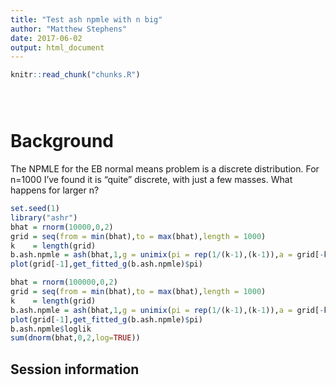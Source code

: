 ```yaml
---
title: "Test ash npmle with n big"
author: "Matthew Stephens"
date: 2017-06-02
output: html_document
---
```


<!-- The file analysis/chunks.R contains chunks that define default settings
shared across the workflowr files. -->
```r
knitr::read_chunk("chunks.R")
```

<!-- Update knitr chunk options -->
```r
```

<!-- Insert the date the file was last updated -->
```r
```

<!-- Insert the code version (Git commit SHA1) if Git repository exists and R
 package git2r is installed -->
```r
```

# Background

The NPMLE for the EB normal means problem is a discrete distribution.
For n=1000 I've found it is "quite" discrete, with just a few masses.
What happens for larger n?


```r
set.seed(1)
library("ashr")
bhat = rnorm(10000,0,2)
grid = seq(from = min(bhat),to = max(bhat),length = 1000)
k    = length(grid)
b.ash.npmle = ash(bhat,1,g = unimix(pi = rep(1/(k-1),(k-1)),a = grid[-k],b = grid[-1]),method = "shrink")
plot(grid[-1],get_fitted_g(b.ash.npmle)$pi)
```




```r
bhat = rnorm(100000,0,2)
grid = seq(from = min(bhat),to = max(bhat),length = 1000)
k    = length(grid)
b.ash.npmle = ash(bhat,1,g = unimix(pi = rep(1/(k-1),(k-1)),a = grid[-k],b = grid[-1]),method = "shrink")
plot(grid[-1],get_fitted_g(b.ash.npmle)$pi)
b.ash.npmle$loglik
sum(dnorm(bhat,0,2,log=TRUE))
```





## Session information

<!-- Insert the session information into the document -->
```r
```
